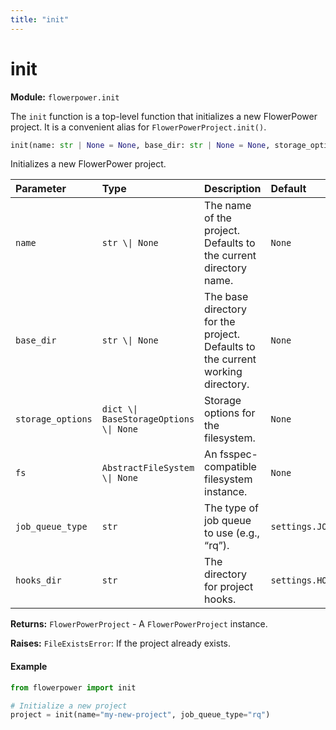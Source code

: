 ```yaml
---
title: "init"
---
```


# init

**Module:** `flowerpower.init`

The `init` function is a top-level function that initializes a new FlowerPower project. It is a convenient alias for `FlowerPowerProject.init()`.

```python
init(name: str | None = None, base_dir: str | None = None, storage_options: dict | BaseStorageOptions | None = None, fs: AbstractFileSystem | None = None, job_queue_type: str = settings.JOB_QUEUE_TYPE, hooks_dir: str = settings.HOOKS_DIR)
```

Initializes a new FlowerPower project.

| Parameter | Type | Description | Default |
|:----------|:-----|:------------|:--------|
| `name` | `str \| None` | The name of the project. Defaults to the current directory name. | `None` |
| `base_dir` | `str \| None` | The base directory for the project. Defaults to the current working directory. | `None` |
| `storage_options` | `dict \| BaseStorageOptions \| None` | Storage options for the filesystem. | `None` |
| `fs` | `AbstractFileSystem \| None` | An fsspec-compatible filesystem instance. | `None` |
| `job_queue_type` | `str` | The type of job queue to use (e.g., "rq"). | `settings.JOB_QUEUE_TYPE` |
| `hooks_dir` | `str` | The directory for project hooks. | `settings.HOOKS_DIR` |

**Returns:** `FlowerPowerProject` - A `FlowerPowerProject` instance.

**Raises:** `FileExistsError`: If the project already exists.

#### Example

```python
from flowerpower import init

# Initialize a new project
project = init(name="my-new-project", job_queue_type="rq")
```